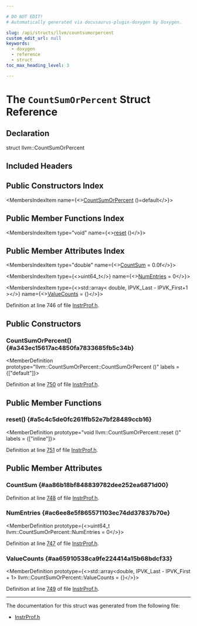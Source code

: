 ```yaml
---

# DO NOT EDIT!
# Automatically generated via docusaurus-plugin-doxygen by Doxygen.

slug: /api/structs/llvm/countsumorpercent
custom_edit_url: null
keywords:
  - doxygen
  - reference
  - struct
toc_max_heading_level: 3

---
```





# The `CountSumOrPercent` Struct Reference

<DoxygenPage pluginConfig={pluginConfig}>



## Declaration

<CodeBlock>struct llvm::CountSumOrPercent</CodeBlock>

## Included Headers

<IncludesList>
<IncludesListItem
  filePath="llvm/ProfileData/InstrProf.h"
  permalink="/docs/api/files/include/include/llvm/include/llvm/profiledata/instrprof-h"
  isLocal="true" />
</IncludesList>

## Public Constructors Index

<MembersIndex>

<MembersIndexItem
  name={<><a href="#a343ec15617ac4850fa7833685fb5c34b">CountSumOrPercent</a> ()=default</>}>
</MembersIndexItem>

</MembersIndex>

## Public Member Functions Index

<MembersIndex>

<MembersIndexItem
  type="void"
  name={<><a href="#a5c4c5de0fc261ffb52e7bf28489ccb16">reset</a> ()</>}>
</MembersIndexItem>

</MembersIndex>

## Public Member Attributes Index

<MembersIndex>

<MembersIndexItem
  type="double"
  name={<><a href="#aa86b18bf848839782dee252ea6871d00">CountSum</a> = 0.0f</>}>
</MembersIndexItem>

<MembersIndexItem
  type={<>uint64&#95;t</>}
  name={<><a href="#ac6ee8e5f865571103ec74dd37837b70e">NumEntries</a> = 0</>}>
</MembersIndexItem>

<MembersIndexItem
  type={<>std::array&lt; double, IPVK&#95;Last - IPVK&#95;First+1 &gt;</>}
  name={<><a href="#aa65910538ca9fe224414a15b68bdcf33">ValueCounts</a> = &#123;&#125;</>}>
</MembersIndexItem>

</MembersIndex>


Definition at line 746 of file <a href="/docs/api/files/include/include/llvm/include/llvm/profiledata/instrprof-h">InstrProf.h</a>.

<SectionDefinition>

## Public Constructors

### CountSumOrPercent() {#a343ec15617ac4850fa7833685fb5c34b}

<MemberDefinition
  prototype="llvm::CountSumOrPercent::CountSumOrPercent ()"
  labels = {["default"]}>

Definition at line <a href="/docs/api/files/include/include/llvm/include/llvm/profiledata/instrprof-h/#l00750">750</a> of file <a href="/docs/api/files/include/include/llvm/include/llvm/profiledata/instrprof-h">InstrProf.h</a>.
</MemberDefinition>

</SectionDefinition>

<SectionDefinition>

## Public Member Functions

### reset() {#a5c4c5de0fc261ffb52e7bf28489ccb16}

<MemberDefinition
  prototype="void llvm::CountSumOrPercent::reset ()"
  labels = {["inline"]}>

Definition at line <a href="/docs/api/files/include/include/llvm/include/llvm/profiledata/instrprof-h/#l00751">751</a> of file <a href="/docs/api/files/include/include/llvm/include/llvm/profiledata/instrprof-h">InstrProf.h</a>.
</MemberDefinition>

</SectionDefinition>

<SectionDefinition>

## Public Member Attributes

### CountSum {#aa86b18bf848839782dee252ea6871d00}

<MemberDefinition
  prototype="double llvm::CountSumOrPercent::CountSum = 0.0f">

Definition at line <a href="/docs/api/files/include/include/llvm/include/llvm/profiledata/instrprof-h/#l00748">748</a> of file <a href="/docs/api/files/include/include/llvm/include/llvm/profiledata/instrprof-h">InstrProf.h</a>.
</MemberDefinition>

### NumEntries {#ac6ee8e5f865571103ec74dd37837b70e}

<MemberDefinition
  prototype={<>uint64&#95;t llvm::CountSumOrPercent::NumEntries = 0</>}>

Definition at line <a href="/docs/api/files/include/include/llvm/include/llvm/profiledata/instrprof-h/#l00747">747</a> of file <a href="/docs/api/files/include/include/llvm/include/llvm/profiledata/instrprof-h">InstrProf.h</a>.
</MemberDefinition>

### ValueCounts {#aa65910538ca9fe224414a15b68bdcf33}

<MemberDefinition
  prototype={<>std::array&lt;double, IPVK&#95;Last - IPVK&#95;First + 1&gt; llvm::CountSumOrPercent::ValueCounts = &#123;&#125;</>}>

Definition at line <a href="/docs/api/files/include/include/llvm/include/llvm/profiledata/instrprof-h/#l00749">749</a> of file <a href="/docs/api/files/include/include/llvm/include/llvm/profiledata/instrprof-h">InstrProf.h</a>.
</MemberDefinition>

</SectionDefinition>

<hr/>

The documentation for this struct was generated from the following file:

<ul>
<li><a href="/docs/api/files/include/include/llvm/include/llvm/profiledata/instrprof-h">InstrProf.h</a></li>
</ul>

</DoxygenPage>
